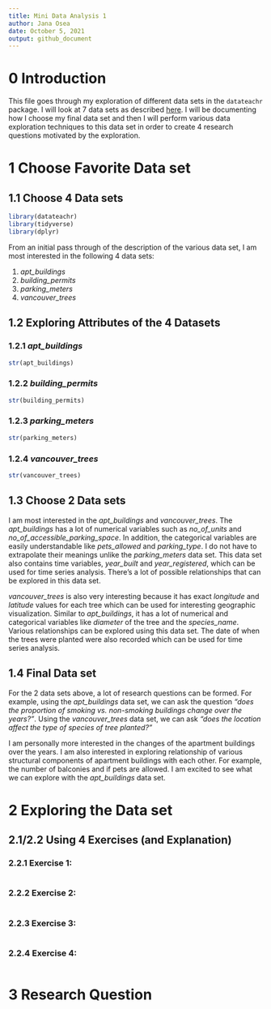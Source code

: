```yaml
---
title: Mini Data Analysis 1
author: Jana Osea
date: October 5, 2021
output: github_document
---
```


# 0 Introduction

This file goes through my exploration of different data sets in the `datateachr` package. I will look at 7 data sets as described [here](https://stat545.stat.ubc.ca/mini-project/mini-project-1/). I will be documenting how I choose my final data set and then I will perform various data exploration techniques to this data set in order to create 4 research questions motivated by the exploration.

# 1 Choose Favorite Data set

## 1.1 Choose 4 Data sets

```r
library(datateachr)
library(tidyverse)
library(dplyr)
```

From an initial pass through of the description of the various data set, I am most interested in the following 4 data sets:

1. *apt_buildings*
2. *building_permits*
3. *parking_meters*
4. *vancouver_trees*

## 1.2 Exploring Attributes of the 4 Datasets

### 1.2.1 *apt_buildings*
```r
str(apt_buildings)
```

### 1.2.2 *building_permits*
```r
str(building_permits)
```
  
### 1.2.3 *parking_meters*
```r
str(parking_meters)
```

### 1.2.4 *vancouver_trees*

```r
str(vancouver_trees)
```

## 1.3 Choose 2 Data sets

I am most interested in the *apt_buildings* and *vancouver_trees*. The *apt_buildings* has a lot of numerical variables such as *no_of_units* and *no_of_accessible_parking_space*. In addition, the categorical variables are easily understandable like *pets_allowed* and *parking_type*. I do not have to extrapolate their meanings unlike the *parking_meters* data set. This data set also contains time variables, *year_built* and *year_registered*, which can be used for time series analysis. There's a lot of possible relationships that can be explored in this data set.

*vancouver_trees* is also very interesting because it has exact *longitude* and *latitude* values for each tree which can be used for interesting geographic visualization. Similar to *apt_buildings*, it has a lot of numerical and categorical variables like *diameter* of the tree and the *species_name*. Various relationships can be explored using this data set. The date of when the trees were planted were also recorded which can be used for time series analysis.


## 1.4 Final Data set

For the 2 data sets above, a lot of research questions can be formed. For example, using the *apt_buildings* data set, we can ask the question *"does the proportion of smoking vs. non-smoking buildings change over the years?"*. Using the *vancouver_trees* data set, we can ask *"does the location affect the type of species of tree planted?"*

I am personally more interested in the changes of the apartment buildings over the years. I am also interested in exploring  relationship of various structural components of apartment buildings with each other. For example, the number of balconies and if pets are allowed. I am excited to see what we can explore with the *apt_buildings* data set.


# 2 Exploring the Data set

## 2.1/2.2 Using 4 Exercises (and Explanation)

### 2.2.1 Exercise 1:
```r

```

### 2.2.2 Exercise 2:
```r

```

### 2.2.3 Exercise 3:
```r

```

### 2.2.4 Exercise 4:
```r

```

# 3 Research Question

